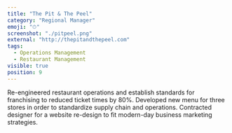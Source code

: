 ```yaml
---
title: "The Pit & The Peel"
category: "Regional Manager"
emoji: "⏱"
screenshot: "./pitpeel.png"
external: "http://thepitandthepeel.com"
tags:
  - Operations Management
  - Restaurant Management
visible: true
position: 9
---
```


Re-engineered restaurant operations and establish standards for franchising to reduced ticket times by 80%. Developed new menu for three stores in order to standardize supply chain and operations. Contracted designer for a website re-design to fit modern-day business marketing strategies.
